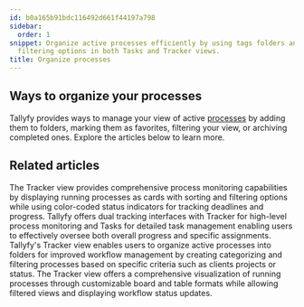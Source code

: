```yaml
---
id: b0a165b91bdc116492d661f44197a798
sidebar:
  order: 1
snippet: Organize active processes efficiently by using tags folders and customizable
  filtering options in both Tasks and Tracker views.
title: Organize processes
---
```


## Ways to organize your processes

Tallyfy provides ways to manage your view of active [processes](/products/pro/tracking-and-tasks/processes/) by adding them to folders, marking them as favorites, filtering your view, or archiving completed ones. Explore the articles below to learn more.



<PageTree />


## Related articles
<CardGrid>
<LinkTitleCard header="<b>Tracker View > Manage and track my processes</b>" href="/products/pro/tracking-and-tasks/tracker-view/how-can-i-manage-and-track-my-processes-on-tallyfy/" > The Tracker view provides comprehensive process monitoring capabilities by displaying running processes as cards with sorting and filtering options while using color-coded status indicators for tracking deadlines and progress. </LinkTitleCard>
<LinkTitleCard header="<b>Pro > Tracking</b>" href="/products/pro/tracking-and-tasks/" > Tallyfy offers dual tracking interfaces with Tracker for high-level process monitoring and Tasks for detailed task management enabling users to effectively oversee both overall progress and specific assignments. </LinkTitleCard>
<LinkTitleCard header="<b>Organize Processes > Organize processes into folders</b>" href="/products/pro/tracking-and-tasks/tracker-view/organize-processes/how-can-i-add-tasks-to-folders-in-tallyfy/" > Tallyfy's Tracker view enables users to organize active processes into folders for improved workflow management by creating categorizing and filtering processes based on specific criteria such as clients projects or status. </LinkTitleCard>
<LinkTitleCard header="<b>Tracking And Tasks > Tracker view</b>" href="/products/pro/tracking-and-tasks/tracker-view/" > The Tracker view offers a comprehensive visualization of running processes through customizable board and table formats while allowing filtered views and displaying workflow status updates. </LinkTitleCard>
</CardGrid>